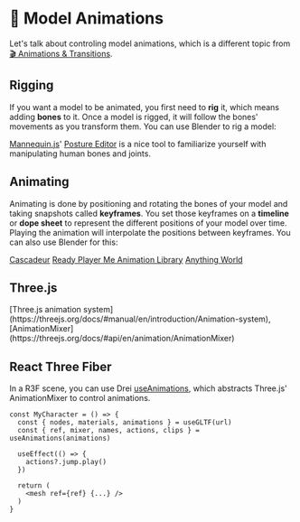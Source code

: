 
# 🏃 Model Animations

Let's talk about controling model animations, which is a different topic from [🎬 Animations & Transitions](/graphics/animations-transitions).

## Rigging

If you want a model to be animated, you first need to **rig** it, which means adding **bones** to it. Once a model is rigged, it will follow the bones' movements as you transform them. You can use Blender to rig a model:

<YouTube id="XkiWBSSuxLw" />

[Mannequin.js](https://boytchev.github.io/mannequin.js/)' [Posture Editor](https://boytchev.github.io/mannequin.js/posture-editor.html) is a nice tool to familiarize yourself with manipulating human bones and joints.

## Animating

Animating is done by positioning and rotating the bones of your model and taking snapshots called **keyframes**. You set those keyframes on a **timeline** or **dope sheet** to represent the different positions of your model over time. Playing the animation will interpolate the positions between keyframes. You can also use Blender for this:

<YouTube id="yjjLD3h3yRc" />

<Todo>

[Cascadeur](https://cascadeur.com/)
[Ready Player Me Animation Library](https://github.com/readyplayerme/animation-library)
[Anything World](https://anything.world/)

</Todo>

## Three.js

<Todo>
  [Three.js animation system](https://threejs.org/docs/#manual/en/introduction/Animation-system),
  [AnimationMixer](https://threejs.org/docs/#api/en/animation/AnimationMixer)
</Todo>

## React Three Fiber

In a R3F scene, you can use Drei [useAnimations](https://github.com/pmndrs/drei#useanimations), which abstracts Three.js' AnimationMixer to control animations.

```tsx
const MyCharacter = () => {
  const { nodes, materials, animations } = useGLTF(url)
  const { ref, mixer, names, actions, clips } = useAnimations(animations)

  useEffect(() => {
    actions?.jump.play()
  })

  return (
    <mesh ref={ref} {...} />
  )
}
```

<YouTube id="mdj7Z3PCxRg" />
<YouTube id="q7yH_ajINpA" />
